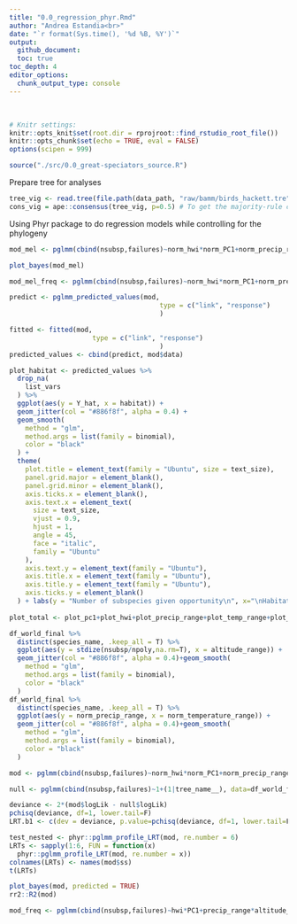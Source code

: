 ```yaml
---
title: "0.0_regression_phyr.Rmd"
author: "Andrea Estandia<br>"
date: "`r format(Sys.time(), '%d %B, %Y')`"
output:
  github_document:
  toc: true
toc_depth: 4
editor_options:
  chunk_output_type: console
---
```

  <br>
  
```r
# Knitr settings: 
knitr::opts_knit$set(root.dir = rprojroot::find_rstudio_root_file())
knitr::opts_chunk$set(echo = TRUE, eval = FALSE)
options(scipen = 999)
```

```r
source("./src/0.0_great-speciators_source.R")
```

Prepare tree for analyses
```r
tree_vig <- read.tree(file.path(data_path, "raw/bamm/birds_hackett.tre"))
cons_vig = ape::consensus(tree_vig, p=0.5) # To get the majority-rule consensus tree, use p = 0.5

```

Using Phyr package to do regression models while controlling for the phylogeny
```r
mod_mel <- pglmm(cbind(nsubsp,failures)~norm_hwi*norm_PC1+norm_precip_range*norm_altitude_range*norm_temperature_range+norm_log_max+norm_log_median+norm_netdiv+Realm+diet+habitat+migratory_status_3+(1|tree_name__), data=df_mel_final, cov_ranef = list(tree_name = mel_phylo), family="binomial", bayes = TRUE, prior="pc.prior.auto")

plot_bayes(mod_mel)

mod_mel_freq <- pglmm(cbind(nsubsp,failures)~norm_hwi*norm_PC1+norm_precip_range*norm_altitude_range*norm_temperature_range+norm_log_max+norm_log_median+norm_netdiv+Realm+diet+habitat+migratory_status_3+(1|tree_name__), data=df_mel_final, cov_ranef = list(tree_name = mel_phylo), family="binomial", bayes = FALSE)

predict <- pglmm_predicted_values(mod,
                                      type = c("link", "response")
                                      )

fitted <- fitted(mod,
                     type = c("link", "response")
                                      )
predicted_values <- cbind(predict, mod$data)

plot_habitat <- predicted_values %>%
  drop_na(
    list_vars
  ) %>%
  ggplot(aes(y = Y_hat, x = habitat)) +
  geom_jitter(col = "#886f8f", alpha = 0.4) +
  geom_smooth(
    method = "glm",
    method.args = list(family = binomial),
    color = "black"
  ) +
  theme(
    plot.title = element_text(family = "Ubuntu", size = text_size),
    panel.grid.major = element_blank(),
    panel.grid.minor = element_blank(),
    axis.ticks.x = element_blank(),
    axis.text.x = element_text(
      size = text_size,
      vjust = 0.9,
      hjust = 1,
      angle = 45,
      face = "italic",
      family = "Ubuntu"
    ),
    axis.text.y = element_text(family = "Ubuntu"),
    axis.title.x = element_text(family = "Ubuntu"),
    axis.title.y = element_text(family = "Ubuntu"),
    axis.ticks.y = element_blank()
  ) + labs(y = "Number of subspecies given opportunity\n", x="\nHabitat")
 
plot_total <- plot_pc1+plot_hwi+plot_precip_range+plot_temp_range+plot_altitude+plot_max+plot_median+plot_div+plot_habitat+plot_diet+plot_realm+plot_migr

df_world_final %>%
  distinct(species_name, .keep_all = T) %>% 
  ggplot(aes(y = stdize(nsubsp/npoly,na.rm=T), x = altitude_range)) +
  geom_jitter(col = "#886f8f", alpha = 0.4)+geom_smooth(
    method = "glm",
    method.args = list(family = binomial),
    color = "black"
  )
df_world_final %>%
  distinct(species_name, .keep_all = T) %>% 
  ggplot(aes(y = norm_precip_range, x = norm_temperature_range)) +
  geom_jitter(col = "#886f8f", alpha = 0.4)+geom_smooth(
    method = "glm",
    method.args = list(family = binomial),
    color = "black"
  )

mod <- pglmm(cbind(nsubsp,failures)~norm_hwi*norm_PC1+norm_precip_range*norm_altitude_range+norm_altitude_range*norm_temperature_range+norm_temperature_range*norm_precip_range+norm_log_max+norm_log_median+norm_netdiv+Realm+diet+habitat+migratory_status_3+(1|tree_name__), data=df_world_final, cov_ranef = list(tree_name = world_phylo), family="binomial", bayes = TRUE, prior="pc.prior.auto")

null <- pglmm(cbind(nsubsp,failures)~1+(1|tree_name__), data=df_world_final, cov_ranef = list(tree_name = world_phylo), family="binomial", bayes = TRUE, prior="pc.prior.auto")

deviance <- 2*(mod$logLik - null$logLik)
pchisq(deviance, df=1, lower.tail=F)
LRT.b1 <- c(dev = deviance, p.value=pchisq(deviance, df=1, lower.tail=F))

test_nested <- phyr::pglmm_profile_LRT(mod, re.number = 6)
LRTs <- sapply(1:6, FUN = function(x) 
  phyr::pglmm_profile_LRT(mod, re.number = x))
colnames(LRTs) <- names(mod$ss)
t(LRTs)

plot_bayes(mod, predicted = TRUE)
rr2::R2(mod)

mod_freq <- pglmm(cbind(nsubsp,failures)~hwi*PC1+precip_range*altitude_range+altitude_range*temperature_range+temperature_range*precip_range+log_max+log_median+netdiv+Realm+latitude+diet+habitat+migratory_status_3+(1|tree_name__), data=g2, cov_ranef = list(tree_name = vig_phylo), family="binomial", bayes = FALSE, prior="pc.prior.auto")
```

